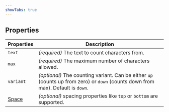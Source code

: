 ```yaml
---
showTabs: true
---
```


## Properties

| Properties                              | Description                                                                                                                      |
| --------------------------------------- | -------------------------------------------------------------------------------------------------------------------------------- |
| `text`                                  | _(required)_ The text to count characters from.                                                                                  |
| `max`                                   | _(required)_ The maximum number of characters allowed.                                                                           |
| `variant`                               | _(optional)_ The counting variant. Can be either `up` (counts up from zero) or `down` (counts down from max). Default is `down`. |
| [Space](/uilib/layout/space/properties) | _(optional)_ spacing properties like `top` or `bottom` are supported.                                                            |
